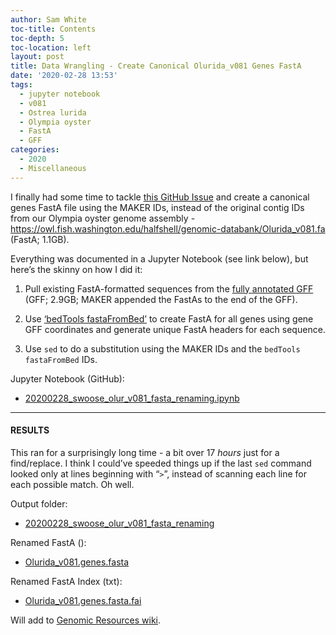 ```yaml
---
author: Sam White
toc-title: Contents
toc-depth: 5
toc-location: left
layout: post
title: Data Wrangling - Create Canonical Olurida_v081 Genes FastA
date: '2020-02-28 13:53'
tags:
  - jupyter notebook
  - v081
  - Ostrea lurida
  - Olympia oyster
  - FastA
  - GFF
categories:
  - 2020
  - Miscellaneous
---
```

I finally had some time to tackle [this GitHub Issue](https://github.com/RobertsLab/resources/issues/835) and create a canonical genes FastA file using the MAKER IDs, instead of the original contig IDs from our Olympia oyster genome assembly - [https://owl.fish.washington.edu/halfshell/genomic-databank/Olurida_v081.fa](https://owl.fish.washington.edu/halfshell/genomic-databank/Olurida_v081.fa.fai) (FastA; 1.1GB).

Everything was documented in a Jupyter Notebook (see link below), but here's the skinny on how I did it:

1. Pull existing FastA-formatted sequences from the [fully annotated GFF](https://owl.fish.washington.edu/halfshell/genomic-databank/Olurida_v081_genome_snap02.all.renamed.putative_function.domain_added.gff) (GFF; 2.9GB; MAKER appended the FastAs to the end of the GFF).

2. Use ['bedTools fastaFromBed'](https://bedtools.readthedocs.io/en/latest/content/tools/getfasta.html) to create FastA for all genes using gene GFF coordinates and generate unique FastA headers for each sequence.

3. Use `sed` to do a substitution using the MAKER IDs and the `bedTools fastaFromBed` IDs.

Jupyter Notebook (GitHub):

- [20200228_swoose_olur_v081_fasta_renaming.ipynb](https://github.com/RobertsLab/code/blob/master/notebooks/sam/20200228_swoose_olur_v081_fasta_renaming.ipynb)

---

#### RESULTS

This ran for a surprisingly long time - a bit over 17 _hours_ just for a find/replace. I think I could've speeded things up if the last `sed` command looked only at lines beginning with "`>`", instead of scanning each line for each possible match. Oh well.

Output folder:

- [20200228_swoose_olur_v081_fasta_renaming](https://gannet.fish.washington.edu/Atumefaciens/20200228_swoose_olur_v081_fasta_renaming)

Renamed FastA ():

- [Olurida_v081.genes.fasta](https://gannet.fish.washington.edu/Atumefaciens/20200228_swoose_olur_v081_fasta_renaming/Olurida_v081.genes.fasta)

Renamed FastA Index (txt):

- [Olurida_v081.genes.fasta.fai](https://gannet.fish.washington.edu/Atumefaciens/20200228_swoose_olur_v081_fasta_renaming/Olurida_v081.genes.fasta.fai)


Will add to [Genomic Resources wiki](https://github.com/RobertsLab/resources/wiki/Genomic-Resources#ostrea-lurida).
